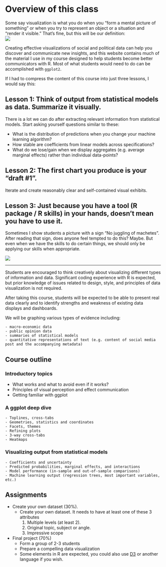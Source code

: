 # Overview of this class {.unnumbered}

Some say visualization is what you do when you "form a mental picture of something" or when you try to represent an object or a situation and "render it visible." That's fine, but this will be our definition:\
![](images/def-01.png)

Creating effective visualizations of social and political data can help you discover and communicate new insights, and this website contains much of the material I use in my course designed to help students become better communicators with R. Most of what students would need to do can be accomplished with `ggplot2`.

If I had to compress the content of this course into just three lessons, I would say this:

## Lesson 1: Think of output from statistical models as data. Summarize it visually.

There is a lot we can do after extracting relevant information from statistical models. Start asking yourself questions similar to these:

-   What is the distribution of predictions when you change your machine learning algorithm?
-   How stable are coefficients from linear models across specifications?
-   What do we lose/gain when we display aggregates (e.g. average marginal effects) rather than individual data-points?

## Lesson 2: The first chart you produce is your "draft #1".

Iterate and create reasonably clear and self-contained visual exhibits.

## Lesson 3: Just because you have a tool (R package / R skills) in your hands, doesn't mean you have to use it.

Sometimes I show students a picture with a sign "No juggling of machetes". After reading that sign, does anyone feel tempted to do this? Maybe. But even when we have the skills to do certain things, we should only be applying our skills when appropriate.

![](images/machete.png)

<hr>

Students are encouraged to think creatively about visualizing different types of information and data. Significant coding experience with R is expected, but prior knowledge of issues related to design, style, and principles of data visualization is not required.

After taking this course, students will be expected to be able to present real data clearly and to identify strengths and weakness of existing data displays and dashboards.

We will be graphing various types of evidence including:

```         
- macro-economic data
- public opinion data
- summaries of statistical models
- quantitative representations of text (e.g. content of social media post and the accompanying metadata)
```

## Course outline

### Introductory topics

-   What works and what to avoid even if it works?
-   Principles of visual perception and effect communication
-   Getting familiar with ggplot

### A ggplot deep dive

```         
- Toplines, cross-tabs
- Geometries, statistics and coordinates
- Facets, themes
- Refining plots
- 3-way cross-tabs
- Heatmaps
```

### Visualizing output from statistical models

```         
- Coefficients and uncertainty
- Predicted probabilities, marginal effects, and interactions
- Model performance (in-sample and out-of-sample comparisons) 
- Machine learning output (regression trees, most important variables, etc.)
```

## Assignments

-   Create your own dataset (30%).
    -   Create your own dataset. It needs to have at least one of these 3 attributes
        1.  Multiple levels (at least 2).
        2.  Original topic, subject or angle.
        3.  Impressive scope
-   Final project (70%)
    -   Form a group of 2-3 students
    -   Prepare a compelling data visualization
    -   Some elements in R are expected, you could also use [D3](https://github.com/scotthmurray/d3-book) or another language if you wish.
